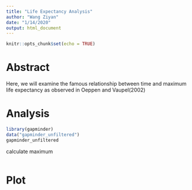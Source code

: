 ```yaml
---
title: "Life Expectancy Analysis"
author: "Wang Ziyan"
date: "1/14/2020"
output: html_document
---
```


```r
knitr::opts_chunk$set(echo = TRUE)
```

# Abstract

Here, we will examine the famous relationship between  time and maximum life expectancy as observed in Oeppen and Vaupel(2002)

# Analysis

```r
library(gapminder)
data("gapminder_unfiltered")
gapminder_unfiltered
```

calculate maximum
```r

```
# Plot

